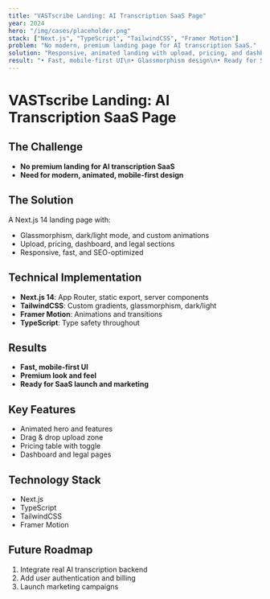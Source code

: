 ```yaml
---
title: "VASTscribe Landing: AI Transcription SaaS Page"
year: 2024
hero: "/img/cases/placeholder.png"
stack: ["Next.js", "TypeScript", "TailwindCSS", "Framer Motion"]
problem: "No modern, premium landing page for AI transcription SaaS."
solution: "Responsive, animated landing with upload, pricing, and dashboard sections."
result: "• Fast, mobile-first UI\n• Glassmorphism design\n• Ready for SaaS launch"
---
```


# VASTscribe Landing: AI Transcription SaaS Page

## The Challenge

- **No premium landing for AI transcription SaaS**
- **Need for modern, animated, mobile-first design**

## The Solution

A Next.js 14 landing page with:
- Glassmorphism, dark/light mode, and custom animations
- Upload, pricing, dashboard, and legal sections
- Responsive, fast, and SEO-optimized

## Technical Implementation

- **Next.js 14**: App Router, static export, server components
- **TailwindCSS**: Custom gradients, glassmorphism, dark/light
- **Framer Motion**: Animations and transitions
- **TypeScript**: Type safety throughout

## Results

- **Fast, mobile-first UI**
- **Premium look and feel**
- **Ready for SaaS launch and marketing**

## Key Features

- Animated hero and features
- Drag & drop upload zone
- Pricing table with toggle
- Dashboard and legal pages

## Technology Stack

- Next.js
- TypeScript
- TailwindCSS
- Framer Motion

## Future Roadmap

1. Integrate real AI transcription backend
2. Add user authentication and billing
3. Launch marketing campaigns 